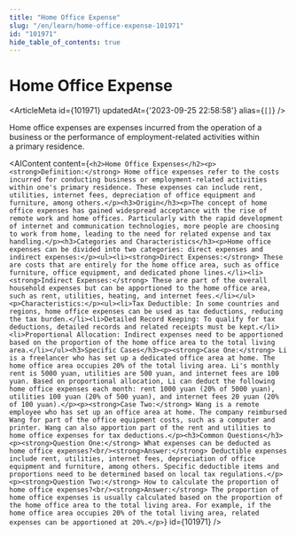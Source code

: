 ```yaml
---
title: "Home Office Expense"
slug: "/en/learn/home-office-expense-101971"
id: "101971"
hide_table_of_contents: true
---
```



# Home Office Expense

<ArticleMeta id={101971} updatedAt={'2023-09-25 22:58:58'} alias={`[]`} />
<div className='border-solid border-b border-t-0 my-4 border-[var(--ifm-color-gray-300)]' />

Home office expenses are expenses incurred from the operation of a business or the performance of employment-related activities within a primary residence.

<AIContent content={`<h2>Home Office Expenses</h2><p><strong>Definition:</strong> Home office expenses refer to the costs incurred for conducting business or employment-related activities within one's primary residence. These expenses can include rent, utilities, internet fees, depreciation of office equipment and furniture, among others.</p><h3>Origin</h3><p>The concept of home office expenses has gained widespread acceptance with the rise of remote work and home offices. Particularly with the rapid development of internet and communication technologies, more people are choosing to work from home, leading to the need for related expense and tax handling.</p><h3>Categories and Characteristics</h3><p>Home office expenses can be divided into two categories: direct expenses and indirect expenses:</p><ul><li><strong>Direct Expenses:</strong> These are costs that are entirely for the home office area, such as office furniture, office equipment, and dedicated phone lines.</li><li><strong>Indirect Expenses:</strong> These are part of the overall household expenses but can be apportioned to the home office area, such as rent, utilities, heating, and internet fees.</li></ul><p>Characteristics:</p><ul><li>Tax Deductible: In some countries and regions, home office expenses can be used as tax deductions, reducing the tax burden.</li><li>Detailed Record Keeping: To qualify for tax deductions, detailed records and related receipts must be kept.</li><li>Proportional Allocation: Indirect expenses need to be apportioned based on the proportion of the home office area to the total living area.</li></ul><h3>Specific Cases</h3><p><strong>Case One:</strong> Li is a freelancer who has set up a dedicated office area at home. The home office area occupies 20% of the total living area. Li's monthly rent is 5000 yuan, utilities are 500 yuan, and internet fees are 100 yuan. Based on proportional allocation, Li can deduct the following home office expenses each month: rent 1000 yuan (20% of 5000 yuan), utilities 100 yuan (20% of 500 yuan), and internet fees 20 yuan (20% of 100 yuan).</p><p><strong>Case Two:</strong> Wang is a remote employee who has set up an office area at home. The company reimbursed Wang for part of the office equipment costs, such as a computer and printer. Wang can also apportion part of the rent and utilities to home office expenses for tax deductions.</p><h3>Common Questions</h3><p><strong>Question One:</strong> What expenses can be deducted as home office expenses?<br/><strong>Answer:</strong> Deductible expenses include rent, utilities, internet fees, depreciation of office equipment and furniture, among others. Specific deductible items and proportions need to be determined based on local tax regulations.</p><p><strong>Question Two:</strong> How to calculate the proportion of home office expenses?<br/><strong>Answer:</strong> The proportion of home office expenses is usually calculated based on the proportion of the home office area to the total living area. For example, if the home office area occupies 20% of the total living area, related expenses can be apportioned at 20%.</p>`} id={101971} />
